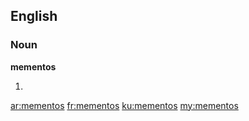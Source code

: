 ==English==

===Noun===
'''mementos'''

# {{plural of|memento}}

[[ar:mementos]]
[[fr:mementos]]
[[ku:mementos]]
[[my:mementos]]